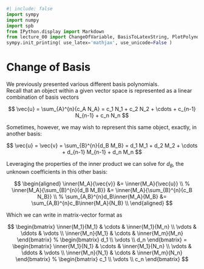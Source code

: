 ```python
#| include: false
import sympy
import numpy
import spb
from IPython.display import Markdown
from lecture_00 import ChangeOfVariable, BasisToLatexString, PlotPolynomialBasis
sympy.init_printing( use_latex='mathjax', use_unicode=False )
```

# Change of Basis

We previously presented various different basis polynomials.  
Recall that an object within a given vector space is represented as a linear combination of basis vectors

$$
\vec{u} = \sum_{A}^{n}{c_A N_A} = c_1 N_1 + c_2 N_2 + \cdots + c_{n-1} N_{n-1} + c_n N_n
$$

Sometimes, however, we may wish to represent this same object, exactly, in another basis:

$$
\vec{u} = \vec{v} = \sum_{B}^{n}{d_B M_B} = d_1 M_1 + d_2 M_2 + \cdots + d_{n-1} M_{n-1} + d_n M_n
$$

Leveraging the properties of the inner product we can solve for $d_B$, the unknown coefficients in this other basis:

$$
\begin{aligned}
    \inner{M_A}{\vec{v}} &= \inner{M_A}{\vec{u}} \\
    %
    \inner{M_A}{\sum_{B}^{n}{d_B M_B}} &= \inner{M_A}{\sum_{B}^{n}{c_B N_B}} \\
    %
    \sum_{A,B}^{n}d_B\inner{M_A}{M_B} &= \sum_{A,B}^{n}c_B\inner{M_A}{N_B} \\
\end{aligned}
$$

Which we can write in matrix-vector format as

$$
\begin{bmatrix}
    \inner{M_1}{M_1} & \cdots & \inner{M_1}{M_n} \\
    \vdots & \ddots & \vdots \\
    \inner{M_n}{M_1} & \cdots & \inner{M_m}{M_n}
\end{bmatrix}
%
\begin{bmatrix} d_1 \\ \vdots \\ d_n \end{bmatrix}
=
\begin{bmatrix}
    \inner{M_1}{N_1} & \cdots & \inner{M_1}{N_n} \\
    \vdots & \ddots & \vdots \\
    \inner{M_n}{N_1} & \cdots & \inner{M_m}{N_n}
\end{bmatrix}
%
\begin{bmatrix} c_1 \\ \vdots \\ c_n \end{bmatrix}
$$
